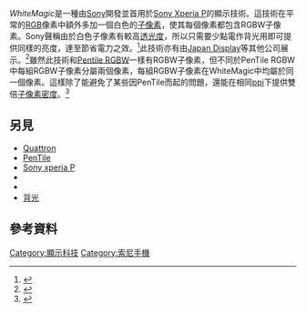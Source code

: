 ''WhiteMagic''是一種由[[Sony|Sony]]開發並首用於[[Sony_Xperia_P|Sony Xperia P]]的顯示技術。這技術在平常的[[RGB|RGB]]像素中額外多加一個白色的[[子像素|子像素]]，使其每個像素都包含RGBW子像素。Sony聲稱由於白色子像素有較高[[透光度|透光度]]，所以只需要少點電作背光用即可提供同樣的亮度，達至節省電力之效。<ref>{{Cite web |url=http://www.digitimes.com.tw/tw/dt/n/shwnws.asp?id=0000278195_W6K0BZ2SL9PN0S4LQYN35 |title=WhiteMagic顯示技術 |accessdate=2013-08-23 |archive-date=2016-04-28 |archive-url=https://web.archive.org/web/20160428000849/http://www.digitimes.com.tw/tw/dt/n/shwnws.asp?id=0000278195_W6K0BZ2SL9PN0S4LQYN35 |dead-url=no }}</ref>此技術亦有由[[Japan_Display|Japan Display]]等其他公司展示。<ref>{{Cite web |url=http://www.geek.com/mobile/japan-display-demos-whitemagic-and-pixel-eyes-display-tech-1526099/ |title=Japan Display demos WhiteMagic and Pixel Eyes display tech |access-date=2013-08-23 |archive-date=2015-09-24 |archive-url=https://web.archive.org/web/20150924043318/http://www.geek.com/mobile/japan-display-demos-whitemagic-and-pixel-eyes-display-tech-1526099/ }}</ref>雖然此技術和[[PenTile|Pentile RGBW]]一樣有RGBW子像素，但不同於PenTile RGBW中每組RGBW子像素分屬兩個像素，每組RGBW子像素在WhiteMagic中均屬於同一個像素。這樣除了能避免了某些因PenTile而起的問題，還能在相同[[ppi|ppi]]下提供雙倍[[子像素密度|子像素密度]]。<ref>{{Cite web |url=http://www.anandtech.com/show/5583/sony-announces-xperia-p-and-u-joining-xperia-s |title=Sony Announces Xperia P and U, joining Xperia S NXT Series |accessdate=2013-08-23 |archive-date=2014-10-22 |archive-url=https://web.archive.org/web/20141022053231/http://www.anandtech.com/show/5583/sony-announces-xperia-p-and-u-joining-xperia-s |dead-url=no }}</ref>

==另見==
*[[Quattron|Quattron]]
*[[PenTile|PenTile]]
*[[Sony_xperia_P|Sony xperia P]]
*{{link-ja|Fujitsu ARROWS NX F-01F|F-01F}}
*{{link-ja|Fujitsu ARROWS NX F-05F|F-05F}}
*[[背光|背光]]

==參考資料==
<references />

[[Category:顯示科技|Category:顯示科技]]
[[Category:索尼手機|Category:索尼手機]]